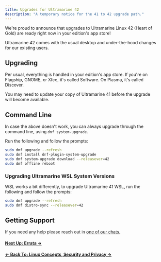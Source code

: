 ```yaml
---
title: Upgrades for Ultramarine 42
description: "A temporary notice for the 41 to 42 upgrade path."
---
```



We're proud to announce that upgrades to Ultramarine Linux 42 (Heart of Gold) are ready right now in your edition's app store!

Ultramarine 42 comes with the usual desktop and under-the-hood changes for our existing users.

## Upgrading

Per usual, everything is handled in your edition's app store. If you're on Flagship, GNOME, or Xfce, it's called Software. On Plasma, it's called Discover.

You may need to update your copy of Ultramarine 41 before the upgrade will become available.

## Command Line

In case the above doesn't work, you can always upgrade through the command line, using `dnf system-upgrade`.

Run the following and follow the prompts:

```sh
sudo dnf upgrade --refresh
sudo dnf install dnf-plugin-system-upgrade
sudo dnf system-upgrade download --releasever=42
sudo dnf offline reboot
```

### Upgrading Ultramarine WSL System Versions

WSL works a bit differently, to upgrade Ultramarine 41 WSL, run the following and follow the prompts:

```sh
sudo dnf upgrade --refresh
sudo dnf distro-sync --releasever=42
```

## Getting Support

If you need any help please reach out in [one of our chats.](/en/community/community/)

#### [Next Up: Errata →](/en/release/errata)

#### [← Back To: Linux Concepts, Security and Privacy →](/en/linux/securityprivacy)
